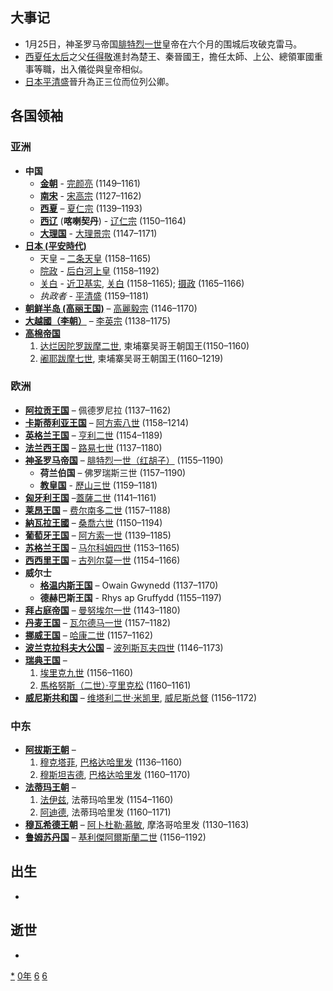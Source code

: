 {{yearTOC|1160|西夏'''[[天盛_(西夏)|天盛]]十二年'''；金'''[[正隆|正隆]]五年'''；西辽'''[[绍兴_(西辽)|绍兴]]十年'''；南宋'''[[紹興_(南宋)|紹興]]三十年'''；大理'''[[龍興_(大理)|龍興]]四年'''；越南'''[[大定_(越南)|大定]]二十一年'''；日本'''[[平治_(日本)|平-{}-治]]二年'''，'''[[永曆_(日本)|永曆]]元年'''}}
== 大事记 ==
*1月25日，神圣罗马帝国[[腓特烈一世_(神圣罗马帝国)|腓特烈一世]]皇帝在六个月的围城后攻破克雷马。
*[[任皇后_(西夏崇宗)|西夏任太后]]之父[[任得敬|任得敬]]進封為楚王、秦晉國王，擔任太師、上公、總領軍國重事等職，出入儀從與皇帝相似。
*[[日本|日本]][[平清盛|平清盛]]晉升為正三位而位列公卿。

== 各国领袖 ==
===亚洲===
*'''中国''' 
**'''[[金朝|金朝]]''' - [[完颜亮|完颜亮]] (1149–1161)
**'''[[南宋|南宋]]''' - [[宋高宗|宋高宗]] (1127–1162)
**'''[[西夏|西夏]]''' – [[夏仁宗|夏仁宗]] (1139–1193)
**'''[[西辽|西辽]]''' ('''喀喇契丹''') - [[耶律夷烈|辽仁宗]] (1150–1164)
**'''[[大理国|大理国]]''' - [[段正兴|大理景宗]] (1147–1171)
*'''[[平安時代|日本 (平安時代)]]'''
**天皇 – [[二条天皇|二条天皇]] (1158–1165)
** [[院政|院政]] - [[后白河天皇|后白河上皇]] (1158–1192)
** [[关白|关白]] - [[近卫基实|近卫基实]], [[关白|关白]] (1158–1165); [[摄政|摄政]] (1165–1166)
** ''执政者'' - [[平清盛|平清盛]] (1159–1181)
*'''[[高麗|朝鲜半岛 (高丽王国)]]''' – [[高麗毅宗|高麗毅宗]] (1146–1170)
*'''[[李朝_(越南)|大越國（李朝）]]''' – [[李英宗|李英宗]] (1138–1175)
*'''[[高棉帝国|高棉帝国]]'''
*#[[达烂因陀罗跋摩二世|达烂因陀罗跋摩二世]], 柬埔寨吴哥王朝国王(1150–1160)
*#[[阇耶跋摩七世|阇耶跋摩七世]], 柬埔寨吴哥王朝国王(1160–1219)

=== 欧洲 ===
*'''[[阿拉贡王国|阿拉贡王国]]''' –  佩德罗尼拉 (1137–1162)
*'''[[卡斯蒂利亚王国|卡斯蒂利亚王国]]''' – [[阿方索八世_(卡斯蒂利亚)|阿方索八世]] (1158–1214)
*'''[[英格兰王国|英格兰王国]]''' – [[亨利二世_(英格兰)|亨利二世]] (1154–1189)
*'''[[法兰西王国|法兰西王国]]''' – [[路易七世_(法兰西)|路易七世]] (1137–1180)
*'''[[神圣罗马帝国|神圣罗马帝国]]''' – [[腓特烈一世_(神圣罗马帝国)|腓特烈一世（红胡子）]] (1155–1190)
**'''荷兰伯国''' – 佛罗瑞斯三世 (1157–1190)
**'''[[教皇国|教皇国]]''' - [[歷山三世|歷山三世]] (1159–1181)
*'''[[匈牙利王国|匈牙利王国]]''' –[[蓋薩二世|蓋薩二世]] (1141–1161)
*'''[[莱昂王国|莱昂王国]]''' – [[費爾南多二世_(萊昂)|费尔南多二世]] (1157–1188)
*'''[[納瓦拉王國|納瓦拉王國]]''' – [[桑喬六世|桑喬六世]] (1150–1194)
*'''[[葡萄牙王国|葡萄牙王国]]''' – [[阿方索一世_(葡萄牙)|阿方索一世]] (1139–1185)
*'''[[苏格兰王国|苏格兰王国]]''' – [[马尔科姆四世|马尔科姆四世]] (1153–1165)
*'''[[西西里王国|西西里王国]]''' – [[古列尔莫一世_(西西里)|古列尔莫一世]] (1154–1166)
*'''威尔士''' 
**'''[[格温内斯王国|格温内斯王国]]''' – Owain Gwynedd (1137–1170)
**'''德赫巴斯王国''' - Rhys ap Gruffydd (1155–1197)
*'''[[拜占庭帝国|拜占庭帝国]]''' – [[曼努埃爾一世_(拜占庭)|曼努埃尔一世]] (1143–1180)
*'''[[丹麦王国|丹麦王国]]''' – [[瓦爾德馬一世_(丹麥)|瓦尔德马一世]] (1157–1182)
*'''[[挪威王国|挪威王国]]''' – [[哈康二世|哈康二世]] (1157–1162)
*'''[[皮雅斯特王朝|波兰克拉科夫大公国]]''' – [[波列斯瓦夫四世|波列斯瓦夫四世]] (1146–1173)
*'''[[瑞典王国|瑞典王国]]''' – 
*#[[埃里克九世|埃里克九世]] (1156–1160)
*#[[馬格努斯·亨里克松|馬格努斯（二世）·亨里克松]] (1160–1161)
*'''[[威尼斯共和国|威尼斯共和国]]''' – [[维塔利二世·米凯里|维塔利二世·米凯里]], [[威尼斯总督|威尼斯总督]] (1156–1172)

===中东===
*'''[[阿拔斯王朝|阿拔斯王朝]]''' – 
*#[[穆克塔菲|穆克塔菲]], [[哈里发|巴格达哈里发]] (1136–1160)
*#[[穆斯坦吉德|穆斯坦吉德]], [[哈里发|巴格达哈里发]] (1160–1170)
*'''[[法蒂玛王朝|法蒂玛王朝]]''' – 
*#[[法伊兹|法伊兹]], 法蒂玛哈里发 (1154–1160)
*#[[阿迪德|阿迪德]], 法蒂玛哈里发 (1160–1171)
*'''[[穆瓦希德王朝|穆瓦希德王朝]]''' – [[阿卜杜勒·慕敏|阿卜杜勒·慕敏]], 摩洛哥哈里发 (1130–1163)
*'''[[鲁姆苏丹国|鲁姆苏丹国]]''' – [[基利傑阿爾斯蘭二世|基利傑阿爾斯蘭二世]] (1156–1192)

== 出生 ==
*

== 逝世 ==
{{Wikisource year mention}}
*

[[Category:1160年|*]]
[[Category:1160年代|0年]]
[[Category:12世纪各年|6]]
[[Category:辰年|6]]